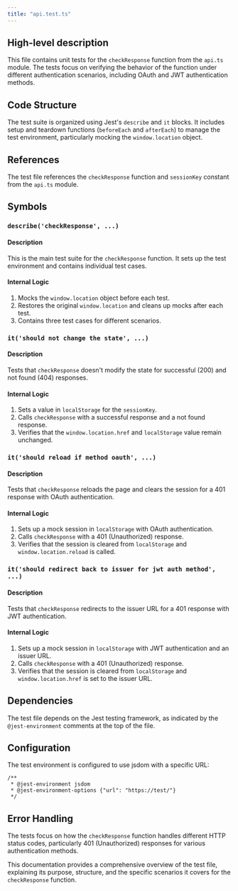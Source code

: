 ```yaml
---
title: "api.test.ts"
---
```


## High-level description
This file contains unit tests for the `checkResponse` function from the `api.ts` module. The tests focus on verifying the behavior of the function under different authentication scenarios, including OAuth and JWT authentication methods.

## Code Structure
The test suite is organized using Jest's `describe` and `it` blocks. It includes setup and teardown functions (`beforeEach` and `afterEach`) to manage the test environment, particularly mocking the `window.location` object.

## References
The test file references the `checkResponse` function and `sessionKey` constant from the `api.ts` module.

## Symbols

### `describe('checkResponse', ...)`
#### Description
This is the main test suite for the `checkResponse` function. It sets up the test environment and contains individual test cases.

#### Internal Logic
1. Mocks the `window.location` object before each test.
2. Restores the original `window.location` and cleans up mocks after each test.
3. Contains three test cases for different scenarios.

### `it('should not change the state', ...)`
#### Description
Tests that `checkResponse` doesn't modify the state for successful (200) and not found (404) responses.

#### Internal Logic
1. Sets a value in `localStorage` for the `sessionKey`.
2. Calls `checkResponse` with a successful response and a not found response.
3. Verifies that the `window.location.href` and `localStorage` value remain unchanged.

### `it('should reload if method oauth', ...)`
#### Description
Tests that `checkResponse` reloads the page and clears the session for a 401 response with OAuth authentication.

#### Internal Logic
1. Sets up a mock session in `localStorage` with OAuth authentication.
2. Calls `checkResponse` with a 401 (Unauthorized) response.
3. Verifies that the session is cleared from `localStorage` and `window.location.reload` is called.

### `it('should redirect back to issuer for jwt auth method', ...)`
#### Description
Tests that `checkResponse` redirects to the issuer URL for a 401 response with JWT authentication.

#### Internal Logic
1. Sets up a mock session in `localStorage` with JWT authentication and an issuer URL.
2. Calls `checkResponse` with a 401 (Unauthorized) response.
3. Verifies that the session is cleared from `localStorage` and `window.location.href` is set to the issuer URL.

## Dependencies
The test file depends on the Jest testing framework, as indicated by the `@jest-environment` comments at the top of the file.

## Configuration
The test environment is configured to use jsdom with a specific URL:
```
/**
 * @jest-environment jsdom
 * @jest-environment-options {"url": "https://test/"}
 */
```

## Error Handling
The tests focus on how the `checkResponse` function handles different HTTP status codes, particularly 401 (Unauthorized) responses for various authentication methods.

This documentation provides a comprehensive overview of the test file, explaining its purpose, structure, and the specific scenarios it covers for the `checkResponse` function.